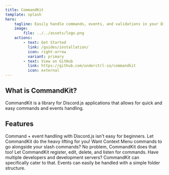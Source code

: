 ```yaml
---
title: CommandKit
template: splash
hero:
    tagline: Easily handle commands, events, and validations in your Discord.js projects!
    image:
        file: ../../assets/logo.png
    actions:
        - text: Get Started
          link: /guides/installation/
          icon: right-arrow
          variant: primary
        - text: View on GitHub
          link: https://github.com/underctrl-io/commandkit
          icon: external
---
```



<ViewTransitions fallback="swap" />

## What is CommandKit?

CommandKit is a library for Discord.js applications that allows for quick and easy commands and events handling.

## Features

<CardGrid stagger>
    <Card title="Beginner Friendly" icon="rocket">
        Command + event handling with Discord.js isn't easy for beginners. Let CommandKit do the
        heavy lifting for you!
    </Card>
    <Card title="Supports Context Menu Commands" icon="approve-check">
        Want Context Menu commands to go alongside your slash commands? No problem, CommandKit does
        that too!
    </Card>
    <Card title="Easy Command Handling" icon="star">
        Let CommandKit register, edit, delete, and listen for commands.
    </Card>
    <Card title="Flexible during development" icon="laptop">
        Have multiple developers and development servers? CommandKit can specifically cater to that.
    </Card>
    <Card title="Simple Event Handling" icon="setting">
        Events can easily be handled with a simple folder structure.
    </Card>
</CardGrid>
